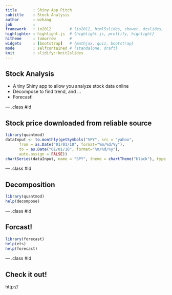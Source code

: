 ```yaml
---
title       : Shiny App Pitch 
subtitle    : Stock Analysis
author      : wzhang
job         : 
framework   : io2012        # {io2012, html5slides, shower, dzslides, ...}
highlighter : highlight.js  # {highlight.js, prettify, highlight}
hitheme     : tomorrow      # 
widgets     : [bootstrap]   # {mathjax, quiz, bootstrap}
mode        : selfcontained # {standalone, draft}
knit        : slidify::knit2slides
---
```


<style type="text/css">
body {background:grey transparent;
}
</style>

## Stock Analysis

- A tiny Shiny app to allow you analyze stock data online
- Decompose to find trend, and ...
- Forecast!

--- .class #id 

## Stock price downloaded from reliable source

```r
library(quantmod)
dataInput <- to.monthly(getSymbols("SPY", src = "yahoo",
      from = as.Date("01/01/10", format="%m/%d/%y"),
      to = as.Date("01/01/16", format="%m/%d/%y"),
      auto.assign = FALSE))
chartSeries(dataInput, name = "SPY", theme = chartTheme("black"), type = "candlesticks", TA=NULL)
```

--- .class #id

## Decomposition

```r
library(quantmod)
help(decompose)
```

--- .class #id


## Forcast!

```r
library(forecast)
help(ets)
help(forecast)
```

--- .class #id

## Check it out!

http://

